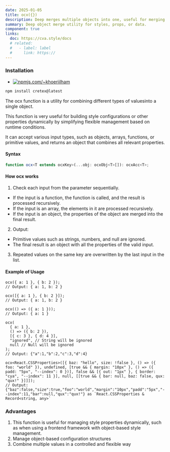 ```yaml
---
date: 2025-01-05
title: ocx({})
description: Deep merges multiple objects into one, useful for merging component styles, props, or configurations.
summary: Deep object merge utility for styles, props, or data.
component: true
links:
  doc: https://cva.style/docs
  # related:
  #   - label: label
  #     link: https://
---
```


### Installation

- [![npmjs.com/~khoeriilham](https://badgen.net/npm/v/cretex/?icon=npm)](https://www.npmjs.com/cretex)

```bash
npm install cretex@latest
```

The ocx function is a utility for combining different types of values ​​into a single object.

This function is very useful for building style configurations or other properties dynamically by simplifying flexible management based on runtime conditions.

It can accept various input types, such as objects, arrays, functions, or primitive values, and returns an object that combines all relevant properties.

#### Syntax

```ts
function ocx<T extends ocxKey>(...obj: ocxObj<T>[]): ocxAcc<T>;
```

#### How ocx works

1. Check each input from the parameter sequentially.

- If the input is a function, the function is called, and the result is processed recursively.
- If the input is an array, the elements in it are processed recursively.
- If the input is an object, the properties of the object are merged into the final result.

2. Output:

- Primitive values ​​such as strings, numbers, and null are ignored.
- The final result is an object with all the properties of the valid input.

3. Repeated values ​​on the same key are overwritten by the last input in the list.

#### Example of Usage

```tsx
ocx({ a: 1 }, { b: 2 });
// Output: { a: 1, b: 2 }

ocx([{ a: 1 }, { b: 2 }]);
// Output: { a: 1, b: 2 }

ocx(() => ({ a: 1 }));
// Output: { a: 1 }

ocx(
  { a: 1 },
  () => ({ b: 2 }),
  [{ c: 3 }, { d: 4 }],
  "ignored", // String will be ignored
  null // Null will be ignored
);
// Output: {"a":1,"b":2,"c":3,"d":4}

ocx<React.CSSProperties>([{ baz: "hello", size: !false }, () => ({ foo: "world" }), undefined, [true && { margin: "10px" }, () => ({ padd: "5px", "--index": 0 })], false && [{ out: "1px" }, { border: "cya", "--index": 11 }], null, [[true && { bar: null, baz: false, qux: "qux!" }]]]);
// Output: {"baz":false,"size":true,"foo":"world","margin":"10px","padd":"5px","--index":11,"bar":null,"qux":"qux!"} as `React.CSSProperties & Record<string, any>`
```

### Advantages

1. This function is useful for managing style properties dynamically, such as when using a frontend framework with object-based style management.
2. Manage object-based configuration structures
3. Combine multiple values ​​in a controlled and flexible way
